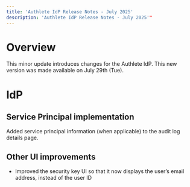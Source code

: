 ```yaml
---
title: 'Authlete IdP Release Notes - July 2025'
description: 'Authlete IdP Release Notes - July 2025'"
---
```


# Overview

This minor update introduces changes for the Authlete IdP.
This new version was made available on July 29th (Tue).

# IdP

## Service Principal implementation

Added service principal information (when applicable) to the audit log details page.

## Other UI improvements

- Improved the security key UI so that it now displays the user’s email address, instead of the user ID
